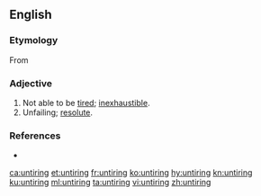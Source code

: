 ==English==

===Etymology===
From {{prefix|en|un|tiring}}

===Adjective===
{{en-adj|-}}

# Not able to be [[tired]]; [[inexhaustible]].
# Unfailing; [[resolute]].

===References===
* {{R:Cambridge}}

[[ca:untiring]]
[[et:untiring]]
[[fr:untiring]]
[[ko:untiring]]
[[hy:untiring]]
[[kn:untiring]]
[[ku:untiring]]
[[ml:untiring]]
[[ta:untiring]]
[[vi:untiring]]
[[zh:untiring]]